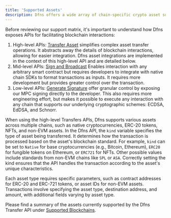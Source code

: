 ```yaml
---
title: 'Supported Assets'
description: Dfns offers a wide array of chain-specific crypto asset support.
---
```



  Before reviewing our support matrix, it's important to understand how Dfns exposes APIs for facilitating blockchain interactions:

1. High-level APIs: [Transfer Asset](/api-reference/wallets/transfer-asset) simplifies complex asset transfer operations. It abstracts away the details of blockchain interactions, allowing for easier integration. Dfns asset integrations are implemented in the context of this high-level API and are detailed below.
2. Mid-level APIs: [Sign and Broadcast](/api-reference/wallets/sign-and-broadcast-transaction) Enables interaction with any arbitrary smart contract but requires developers to integrate with native chain SDKs to format transactions as inputs. It requires more development but provides greater control over the transaction.
3. Low-level APIs: [Generate Signature](http://localhost:3000/api-reference/keys/generate-signature) offer granular control by exposing our MPC signing directly to the developer.  This also requires more engineering effort, but makes it possible to execute any interaction with any chain that supports our underlying cryptographic schemes: ECDSA, EdDSA, and Schnorr.

When using the high-level Transfers APIs, Dfns supports various assets across multiple chains, such as native cryptocurrencies, ERC-20 tokens, NFTs, and non-EVM assets. In the Dfns API, the `kind` variable specifies the type of asset being transferred. It determines how the transaction is processed based on the asset's blockchain standard. For example, `kind` can be set to `Native` for base cryptocurrencies (e.g., Bitcoin, Ethereum), `ERC20` for fungible tokens on Ethereum, or `ERC721` for NFTs. Other possible values include standards from non-EVM chains like `SPL` or `ASA`. Correctly setting the kind ensures that the API handles the transaction according to the asset's unique characteristics.&#x20;

Each asset type requires specific parameters, such as contract addresses for ERC-20 and ERC-721 tokens, or asset IDs for non-EVM assets. Transactions involve specifying the asset type, destination address, and amount, with additional fields varying by asset type. &#x20;

Please find a summary of the assets currently supported by the Dfns Transfer API under [Supported Blockchains](/networks/index).
